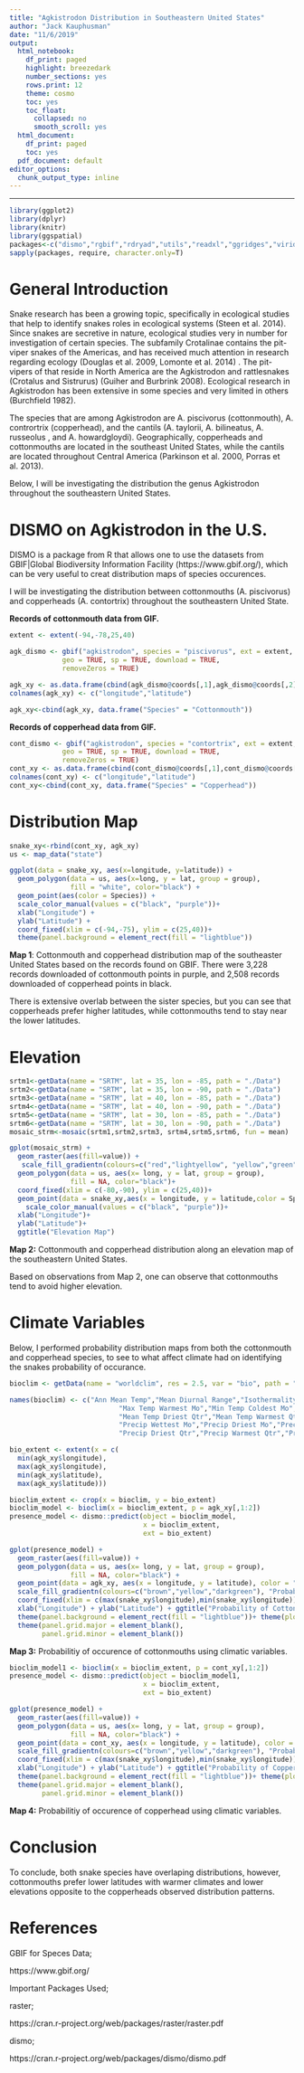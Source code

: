 ```yaml
---
title: "Agkistrodon Distribution in Southeastern United States"
author: "Jack Kauphusman"
date: "11/6/2019"
output:
  html_notebook:
    df_print: paged
    highlight: breezedark
    number_sections: yes
    rows.print: 12
    theme: cosmo
    toc: yes
    toc_float:
      collapsed: no
      smooth_scroll: yes
  html_document:
    df_print: paged
    toc: yes
  pdf_document: default
editor_options:
  chunk_output_type: inline
---
```

<style type="text/css">

h1.title {
  font-size: 40px;
  font-family: "Times New Roman", Times, serif;
  color: DarkBlue;
  text-align: center;
}
h4.author { /* Header 4 - and the author and data headers use this too  */
  font-size: 20px;
  font-family: "Times New Roman", Times, serif;
  color: DarkBlue;
  text-align: center;
}
</style>
---

```r
library(ggplot2)
library(dplyr)
library(knitr)
library(ggspatial)
packages<-c("dismo","rgbif","rdryad","utils","readxl","ggridges","viridis","rasterVis","maps","mapdata","raster")
sapply(packages, require, character.only=T)
```

# General Introduction

Snake research has been a growing topic, specifically in ecological studies that help to identify snakes roles in ecological systems (Steen et al. 2014). Since snakes are secretive in nature, ecological studies very in number for investigation of certain species. The subfamily Crotalinae contains the pit-viper snakes of the Americas, and has received much attention in research regarding ecology (Douglas et al. 2009, Lomonte et al. 2014) . The pit-vipers of that reside in North America are the Agkistrodon and rattlesnakes (Crotalus and Sistrurus) (Guiher and Burbrink 2008). Ecological research in Agkistrodon has been extensive in some species and very limited in others (Burchfield 1982).  

The species that are among Agkistrodon are A. piscivorus (cottonmouth), A. contrortrix (copperhead), and the cantils (A. taylorii, A. bilineatus, A. russeolus , and A. howardgloydi). Geographically, copperheads and cottonmouths are located in the southeast United States, while the cantils are located throughout Central America (Parkinson et al. 2000, Porras et al. 2013). 

Below, I will be investigating the distribution the genus Agkistrodon throughout the southeastern United States.

# DISMO on Agkistrodon in the U.S.

DISMO is a package from R that allows one to use the datasets from GBIF|Global Biodiversity Information Facility (https://www.gbif.org/), which can be very useful to creat distribution maps of species occurences. 

I will be investigating the distribution between cottonmouths (A. piscivorus) and copperheads (A. contortrix) throughout the southeastern United State.

**Records of cottonmouth data from GIF.**
```r
extent <- extent(-94,-78,25,40)

agk_dismo <- gbif("agkistrodon", species = "piscivorus", ext = extent,
             geo = TRUE, sp = TRUE, download = TRUE,
             removeZeros = TRUE)

agk_xy <- as.data.frame(cbind(agk_dismo@coords[,1],agk_dismo@coords[,2]))
colnames(agk_xy) <- c("longitude","latitude")

agk_xy<-cbind(agk_xy, data.frame("Species" = "Cottonmouth"))

```

**Records of copperhead data from GIF.**
```r
cont_dismo <- gbif("agkistrodon", species = "contortrix", ext = extent,
             geo = TRUE, sp = TRUE, download = TRUE,
             removeZeros = TRUE)
cont_xy <- as.data.frame(cbind(cont_dismo@coords[,1],cont_dismo@coords[,2]))
colnames(cont_xy) <- c("longitude","latitude")
cont_xy<-cbind(cont_xy, data.frame("Species" = "Copperhead"))
```

# Distribution Map
```r
snake_xy<-rbind(cont_xy, agk_xy)
us <- map_data("state")

ggplot(data = snake_xy, aes(x=longitude, y=latitude)) +
  geom_polygon(data = us, aes(x=long, y = lat, group = group),
               fill = "white", color="black") +
  geom_point(aes(color = Species)) +
  scale_color_manual(values = c("black", "purple"))+
  xlab("Longitude") + 
  ylab("Latitude") +
  coord_fixed(xlim = c(-94,-75), ylim = c(25,40))+
  theme(panel.background = element_rect(fill = "lightblue"))
```
**Map 1**: Cottonmouth and copperhead distribution map of the southeaster United States based on the records found on GBIF. There were 3,228 records downloaded of cottonmouth points in purple, and 2,508 records downloaded of copperhead points in black. 

There is extensive overlab between the sister species, but you can see that copperheads prefer higher latitudes, while cottonmouths tend to stay near the lower latitudes. 

# Elevation

```r
srtm1<-getData(name = "SRTM", lat = 35, lon = -85, path = "./Data")
srtm2<-getData(name = "SRTM", lat = 35, lon = -90, path = "./Data")
srtm3<-getData(name = "SRTM", lat = 40, lon = -85, path = "./Data")
srtm4<-getData(name = "SRTM", lat = 40, lon = -90, path = "./Data")
srtm5<-getData(name = "SRTM", lat = 30, lon = -85, path = "./Data")
srtm6<-getData(name = "SRTM", lat = 30, lon = -90, path = "./Data")
mosaic_strm<-mosaic(srtm1,srtm2,srtm3, srtm4,srtm5,srtm6, fun = mean)

gplot(mosaic_strm) + 
  geom_raster(aes(fill=value)) +
   scale_fill_gradientn(colours=c("red","lightyellow", "yellow","green","darkgreen"), "Elevation")+
  geom_polygon(data = us, aes(x= long, y = lat, group = group),
               fill = NA, color="black")+
  coord_fixed(xlim = c(-80,-90), ylim = c(25,40))+
  geom_point(data = snake_xy,aes(x = longitude, y = latitude,color = Species), alpha = 0.5)+
    scale_color_manual(values = c("black", "purple"))+
  xlab("Longitude")+
  ylab("Latitude")+
  ggtitle("Elevation Map")

```
**Map 2:** Cottonmouth and copperhead distribution along an elevation map of the southeastern United States.

Based on observations from Map 2, one can observe that cottonmouths tend to avoid higher elevation.

# Climate Variables

Below, I performed probability distribution maps from both the cottonmouth and copperhead species, to see to what affect climate had on identifying the snakes probability of occurance. 

```r
bioclim <- getData(name = "worldclim", res = 2.5, var = "bio", path = "./Data")

names(bioclim) <- c("Ann Mean Temp","Mean Diurnal Range","Isothermality","Temperature Seasonality",
                           "Max Temp Warmest Mo","Min Temp Coldest Mo","Ann Temp Range","Mean Temp Wettest Qtr",
                           "Mean Temp Driest Qtr","Mean Temp Warmest Qtr","Mean Temp Coldest Qtr","Annual Precip",
                           "Precip Wettest Mo","Precip Driest Mo","Precip Seasonality","Precip Wettest Qtr",
                           "Precip Driest Qtr","Precip Warmest Qtr","Precip Coldest Qtr")

bio_extent <- extent(x = c(
  min(agk_xy$longitude),
  max(agk_xy$longitude),
  min(agk_xy$latitude),
  max(agk_xy$latitude)))

bioclim_extent <- crop(x = bioclim, y = bio_extent)
bioclim_model <- bioclim(x = bioclim_extent, p = agk_xy[,1:2])
presence_model <- dismo::predict(object = bioclim_model, 
                                 x = bioclim_extent, 
                                 ext = bio_extent)
```

```r
gplot(presence_model) + 
  geom_raster(aes(fill=value)) +
  geom_polygon(data = us, aes(x= long, y = lat, group = group),
               fill = NA, color="black") +
  geom_point(data = agk_xy, aes(x = longitude, y = latitude), color = "purple", alpha = 1) +
  scale_fill_gradientn(colours=c("brown","yellow","darkgreen"), "Probability") +
  coord_fixed(xlim = c(max(snake_xy$longitude),min(snake_xy$longitude)), ylim = c(min(snake_xy$latitude),max(snake_xy$latitude))) +
  xlab("Longitude") + ylab("Latitude") + ggtitle("Probability of Cottonmouth Occurrence") + 
  theme(panel.background = element_rect(fill = "lightblue"))+ theme(plot.title = element_text(hjust = 0.5)) + theme(legend.position = "right")+
  theme(panel.grid.major = element_blank(), 
        panel.grid.minor = element_blank())
```
**Map 3:** Probabilitiy of occurence of cottonmouths using climatic variables. 

```r
bioclim_model1 <- bioclim(x = bioclim_extent, p = cont_xy[,1:2])
presence_model <- dismo::predict(object = bioclim_model1, 
                                 x = bioclim_extent, 
                                 ext = bio_extent)

gplot(presence_model) + 
  geom_raster(aes(fill=value)) +
  geom_polygon(data = us, aes(x= long, y = lat, group = group),
               fill = NA, color="black") +
  geom_point(data = cont_xy, aes(x = longitude, y = latitude), color = "black", alpha = 0.5) +
  scale_fill_gradientn(colours=c("brown","yellow","darkgreen"), "Probability") +
  coord_fixed(xlim = c(max(snake_xy$longitude),min(snake_xy$longitude)), ylim = c(min(snake_xy$latitude),max(snake_xy$latitude))) +
  xlab("Longitude") + ylab("Latitude") + ggtitle("Probability of Copperhead Occurrence") + 
  theme(panel.background = element_rect(fill = "lightblue"))+ theme(plot.title = element_text(hjust = 0.5)) + theme(legend.position = "right")+
  theme(panel.grid.major = element_blank(), 
        panel.grid.minor = element_blank())
```
**Map 4:** Probabilitiy of occurence of copperhead using climatic variables. 


# Conclusion

To conclude, both snake species have overlaping distributions, however, cottonmouths prefer lower latitudes with warmer climates and lower elevations opposite to the copperheads observed distribution patterns. 

# References

GBIF for Speces Data;

https://www.gbif.org/

Important Packages Used;

raster;

https://cran.r-project.org/web/packages/raster/raster.pdf

dismo;

https://cran.r-project.org/web/packages/dismo/dismo.pdf
